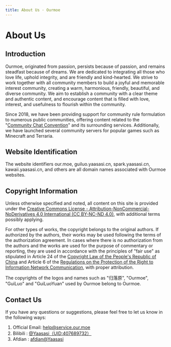 ```yaml
---
title: About Us · Ourmoe
---
```


# About Us

## Introduction

Ourmoe, originated from passion, persists because of passion, and remains steadfast because of dreams. We are dedicated to integrating all those who love life, uphold integrity, and are friendly and kind-hearted. We strive to work together with all community members to build a joyful and memorable interest community, creating a warm, harmonious, friendly, beautiful, and diverse community. We aim to establish a community with a clear theme and authentic content, and encourage content that is filled with love, interest, and usefulness to flourish within the community.

Since 2018, we have been providing support for community rule formulation to numerous public communities, offering content related to the "[Community Chat Convention](../docs/treaty/community_communication_covenant)" and its surrounding services. Additionally, we have launched several community servers for popular games such as Minecraft and Terraria.

## Website Identification

The website identifiers our.moe, guiluo.yaasasi.cn, spark.yaasasi.cn, kawaii.yaasasi.cn, and others are all domain names associated with Ourmoe websites.

## Copyright Information

Unless otherwise specified and noted, all content on this site is provided under the [Creative Commons License - Attribution-NonCommercial-NoDerivatives 4.0 International (CC BY-NC-ND 4.0)](https://creativecommons.org/licenses/by-nc-nd/4.0/), with additional terms possibly applying.

For other types of works, the copyright belongs to the original authors. If authorized by the authors, their works may be used following the terms of the authorization agreement. In cases where there is no authorization from the authors and the works are used for the purpose of commentary or reporting, they are used in accordance with the principles of "fair use" as stipulated in Article 24 of the [Copyright Law of the People's Republic of China](https://flk.npc.gov.cn/detail2.html?ZmY4MDgwODE3NTJiN2Q0MzAxNzVlNDc2NmJhYjE1NTc%3D) and Article 6 of the [Regulations on the Protection of the Right to Information Network Communication](https://flk.npc.gov.cn/detail.html?ZmY4MDgwODE2ZjNjYmIzYzAxNmY0MTM5OTJiMjFkYjk%3D), with proper attribution.

The copyrights of the logos and names such as "归落原", "Ourmoe", "GuiLuo" and "GuiLuoYuan" used by Ourmoe belong to Ourmoe.

## Contact Us

If you have any questions or suggestions, please feel free to let us know in the following ways:

1. Official Email: help@service.our.moe
2. Bilibili : [@Yaasasi（UID:407689732）](https://space.bilibili.com/407689732)
3. Afdian : [afdian@Yaasasi](https://afdian.com/@Yaasasi)